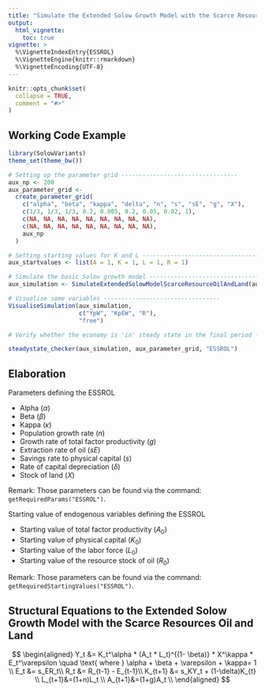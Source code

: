 ```yaml
---
title: "Simulate the Extended Solow Growth Model with the Scarce Resources Oil and Land"
output:
  html_vignette:
    toc: true
vignette: >
  %\VignetteIndexEntry{ESSROL}
  %\VignetteEngine{knitr::rmarkdown}
  %\VignetteEncoding{UTF-8}
---
```


```r
knitr::opts_chunk$set(
  collapse = TRUE,
  comment = "#>"
)
```

## Working Code Example
```r
library(SolowVariants)
theme_set(theme_bw())

# Setting up the parameter grid ---------------------------------
aux_np <- 200
aux_parameter_grid <-
  create_parameter_grid(
    c("alpha", "beta", "kappa", "delta", "n", "s", "sE", "g", "X"),
    c(1/3, 1/3, 1/3, 0.2, 0.005, 0.2, 0.05, 0.02, 1),
    c(NA, NA, NA, NA, NA, NA, NA, NA, NA),
    c(NA, NA, NA, NA, NA, NA, NA, NA, NA),
    aux_np
  )

# Setting starting values for K and L ---------------------------------
aux_startvalues <- list(A = 1, K = 1, L = 1, R = 1)

# Simulate the basic Solow growth model ---------------------------------
aux_simulation <- SimulateExtendedSolowModelScarceResourceOilAndLand(aux_parameter_grid, aux_np,aux_startvalues)

# Visualise some variables ---------------------------------
VisualiseSimulation(aux_simulation,
                    c("YpW", "KpEW", "R"), 
                    "free")

# Verify whether the economy is 'in' steady state in the final period ---------------------------------

steadystate_checker(aux_simulation, aux_parameter_grid, "ESSROL")
```

## Elaboration
Parameters defining the ESSROL

* Alpha ($\alpha$)
* Beta ($\beta$)
* Kappa ($\kappa$)
* Population growth rate ($n$)
* Growth rate of total factor productivity ($g$)
* Extraction rate of oil ($sE$)
* Savings rate to physical capital ($s$)
* Rate of capital depreciation ($\delta$)
* Stock of land ($X$)

Remark: Those parameters can be found via the command: `getRequiredParams("ESSROL")`.

Starting value of endogenous variables defining the ESSROL

* Starting value of total factor productivity ($A_0$)
* Starting value of physical capital ($K_0$)
* Starting value of the labor force ($L_0$)
* Starting value of the resource stock of oil ($R_0$)

Remark: Those parameters can be found via the command: `getRequiredStartingValues("ESSROL")`.

## Structural Equations to the Extended Solow Growth Model with the Scarce Resources Oil and Land
$$
\begin{aligned}
Y_t &= K_t^\alpha  * (A_t * L_t)^{(1- \beta)} * X^\kappa * E_t^\varepsilon \quad \text{ where } \alpha + \beta + \varepsilon + \kappa= 1 \\
E_t &= s_ER_t\\
R_t &= R_{t-1} - E_{t-1}\\
K_{t+1} &= s_KY_t + (1-\delta)K_{t} \\
L_{t+1}&=(1+n)L_t \\
A_{t+1}&=(1+g)A_t \\
\end{aligned}
$$
